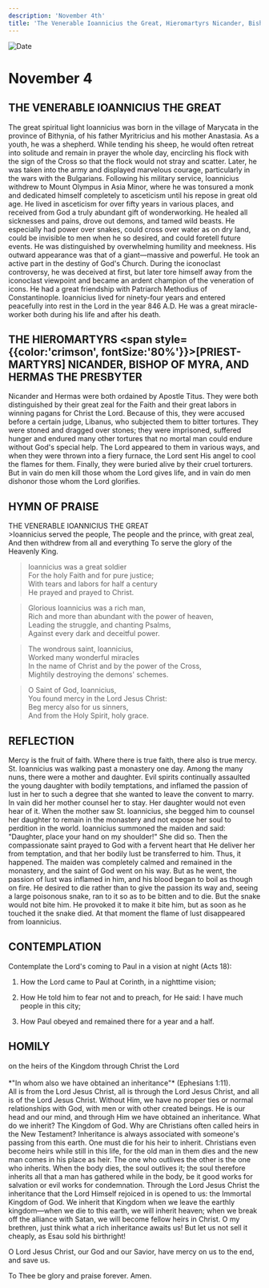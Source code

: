 ```yaml
---
description: 'November 4th'
title: 'The Venerable Ioannicius the Great, Hieromartyrs Nicander, Bishop of Myra, and Hermas the Presbyter'
---
```


<CustomPaginator />
<RunningHead />

<Image src="/title-imprint.png" height={68} width={50} alt="Date" className="title-imprint"/>

# <div id="date">November <Image className="four-dot" src="/four-dot.png" height={15} width={15} alt="" />4</div>

## THE VENERABLE IOANNICIUS THE GREAT

The great spiritual light Ioannicius was born in the village of Marycata in the province of Bithynia, of his father Myritricius and his mother Anastasia. As a youth, he was a shepherd. While tending his sheep, he would often retreat into solitude and remain in prayer the whole day, encircling his flock with the sign of the Cross so that the flock would not stray and scatter. Later, he was taken into the army and displayed marvelous courage, particularly in the wars with the Bulgarians. Following his military service, Ioannicius withdrew to Mount Olympus in Asia Minor, where he was tonsured a monk and dedicated himself completely to asceticism until his repose in great old age. He lived in asceticism for over fifty years in various places, and received from God a truly abundant gift of wonderworking. He healed all sicknesses and pains, drove out demons, and tamed wild beasts. He especially had power over snakes, could cross over water as on dry land, could be invisible to men when he so desired, and could foretell future events. He was distinguished by overwhelming humility and meekness. His outward appearance was that of a giant—massive and powerful. He took an active part in the destiny of God's Church. During the iconoclast controversy, he was deceived at first, but later tore himself away from the iconoclast viewpoint and became an ardent champion of the veneration of icons. He had a great friendship with Patriarch Methodius of Constantinople. Ioannicius lived for ninety-four years and entered peacefully into rest in the Lord in the year 846 A.D. He was a great miracle-worker both during his life and after his death.

## THE HIEROMARTYRS <span style={{color:'crimson', fontSize:'80%'}}>[PRIEST-MARTYRS]</span> NICANDER, BISHOP OF MYRA, AND HERMAS THE PRESBYTER

Nicander and Hermas were both ordained by Apostle Titus. They were both distinguished by their great zeal for the Faith and their great labors in winning pagans for Christ the Lord. Because of this, they were accused before a certain judge, Libanus, who subjected them to bitter tortures. They were stoned and dragged over stones; they were imprisoned, suffered hunger and endured many other tortures that no mortal man could endure without God's special help. The Lord appeared to them in various ways, and when they were thrown into a fiery furnace, the Lord sent His angel to cool the flames for them. Finally, they were buried alive by their cruel torturers. But in vain do men kill those whom the Lord gives life, and in vain do men dishonor those whom the Lord glorifies.


## HYMN OF PRAISE
<div style={{textAlign:'center', color:'crimson', fontWeight:'bold'}}>
THE VENERABLE IOANNICIUS THE GREAT
</div>
>Ioannicius served the people,  
The people and the prince, with great zeal,  
And then withdrew from all and everything  
To serve the glory of the Heavenly King.  
  
>Ioannicius was a great soldier  
For the holy Faith and for pure justice;  
With tears and labors for half a century  
He prayed and prayed to Christ.  
  
>Glorious Ioannicius was a rich man,  
Rich and more than abundant with the power of heaven,  
Leading the struggle, and chanting Psalms,  
Against every dark and deceitful power.  
  
>The wondrous saint, Ioannicius,  
Worked many wonderful miracles  
In the name of Christ and by the power of the Cross,  
Mightily destroying the demons' schemes.  
  
>O Saint of God, Ioannicius,  
You found mercy in the Lord Jesus Christ:  
Beg mercy also for us sinners,  
And from the Holy Spirit, holy grace.  


## REFLECTION

Mercy is the fruit of faith. Where there is true faith, there also is true mercy. St. Ioannicius was walking past a monastery one day. Among the many nuns, there were a mother and daughter. Evil spirits continually assaulted the young daughter with bodily temptations, and inflamed the passion of lust in her to such a degree that she wanted to leave the convent to marry. In vain did her mother counsel her to stay. Her daughter would not even hear of it. When the mother saw St. Ioannicius, she begged him to counsel her daughter to remain in the monastery and not expose her soul to perdition in the world. Ioannicius summoned the maiden and said: "Daughter, place your hand on my shoulder!" She did so. Then the compassionate saint prayed to God with a fervent heart that He deliver her from temptation, and that her bodily lust be transferred to him. Thus, it happened. The maiden was completely calmed and remained in the monastery, and the saint of God went on his way. But as he went, the passion of lust was inflamed in him, and his blood began to boil as though on fire. He desired to die rather than to give the passion its way and, seeing a large poisonous snake, ran to it so as to be bitten and to die. But the snake would not bite him. He provoked it to make it bite him, but as soon as he touched it the snake died. At that moment the flame of lust disappeared from Ioannicius.


## CONTEMPLATION

Contemplate the Lord's coming to Paul in a vision at night (Acts 18):

1. How the Lord came to Paul at Corinth, in a nighttime vision;

2. How He told him to fear not and to preach, for He said: I have much people in this city;

3. How Paul obeyed and remained there for a year and a half.


## HOMILY
<div style={{textAlign:'center', color:'crimson', fontWeight:'bold'}}>
on the heirs of the Kingdom through Christ the Lord
</div>
<br />
<div style={{textAlign:'right'}}>
*"In whom also we have obtained an inheritance"* (Ephesians 1:11).
</div>
All is from the Lord Jesus Christ, all is through the Lord Jesus Christ, and all is of the Lord Jesus Christ. Without Him, we have no proper ties or normal relationships with God, with men or with other created beings. He is our head and our mind, and through Him we have obtained an inheritance. What do we inherit? The Kingdom of God. Why are Christians often called heirs in the New Testament? Inheritance is always associated with someone's passing from this earth. One must die for his heir to inherit. Christians even become heirs while still in this life, for the old man in them dies and the new man comes in his place as heir. The one who outlives the other is the one who inherits. When the body dies, the soul outlives it; the soul therefore inherits all that a man has gathered while in the body, be it good works for salvation or evil works for condemnation. Through the Lord Jesus Christ the inheritance that the Lord Himself rejoiced in is opened to us: the Immortal Kingdom of God. We inherit that Kingdom when we leave the earthly kingdom—when we die to this earth, we will inherit heaven; when we break off the alliance with Satan, we will become fellow heirs in Christ. O my brethren, just think what a rich inheritance awaits us! But let us not sell it cheaply, as Esau sold his birthright!

O Lord Jesus Christ, our God and our Savior, have mercy on us to the end, and save us.

To Thee be glory and praise forever. Amen.